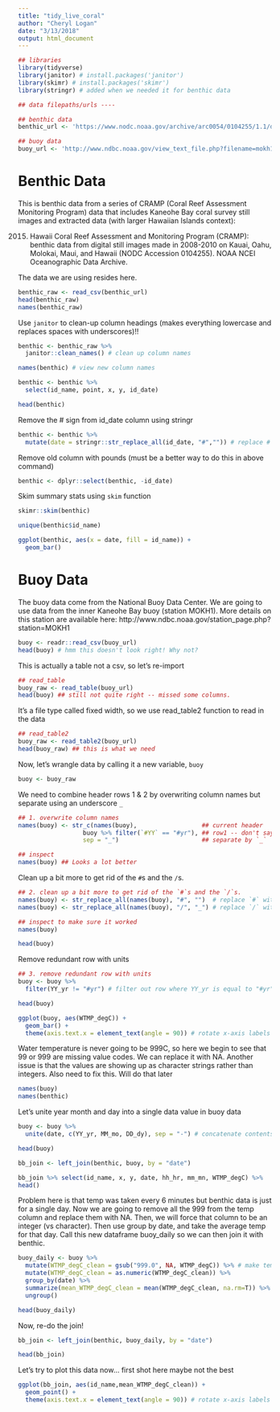 ```yaml
---
title: "tidy_live_coral"
author: "Cheryl Logan"
date: "3/13/2018"
output: html_document
---
```


```r
## libraries
library(tidyverse)
library(janitor) # install.packages('janitor')
library(skimr) # install.packages('skimr')
library(stringr) # added when we needed it for benthic data

## data filepaths/urls ----

## benthic data
benthic_url <- 'https://www.nodc.noaa.gov/archive/arc0054/0104255/1.1/data/0-data/cd08/100308OaAla03m.CSV'

## buoy data
buoy_url <- 'http://www.ndbc.noaa.gov/view_text_file.php?filename=mokh1h2010.txt.gz&dir=data/historical/stdmet/'
```

# Benthic Data
This is benthic data from a series of CRAMP (Coral Reef Assessment Monitoring Program) data that includes Kaneohe Bay coral survey still images and extracted data (with larger Hawaiian Islands context):

2015. Hawaii Coral Reef Assessment and Monitoring Program (CRAMP): benthic data from digital still images made in 2008-2010 on Kauai, Oahu, Molokai, Maui, and Hawaii (NODC Accession 0104255). NOAA NCEI Oceanographic Data Archive.

The data we are using resides here.

```r
benthic_raw <- read_csv(benthic_url)
head(benthic_raw)
names(benthic_raw)
```
Use `janitor` to clean-up column headings (makes everything lowercase and replaces spaces with underscores)!!

```r
benthic <- benthic_raw %>% 
  janitor::clean_names() # clean up column names

names(benthic) # view new column names
```

```r
benthic <- benthic %>%
  select(id_name, point, x, y, id_date)

head(benthic)
```
Remove the # sign from id_date column using stringr
```r
benthic <- benthic %>%
  mutate(date = stringr::str_replace_all(id_date, "#","")) # replace # with nothing
```
Remove old column with pounds (must be a better way to do this in above command)
```r
benthic <- dplyr::select(benthic, -id_date)
```
Skim summary stats using `skim` function
```r
skimr::skim(benthic)
```
```r
unique(benthic$id_name)
```
```r
ggplot(benthic, aes(x = date, fill = id_name)) +
  geom_bar()
```
# Buoy Data
The buoy data come from the National Buoy Data Center. We are going to use data from the inner Kaneohe Bay buoy (station MOKH1). More details on this station are available here:
http://www.ndbc.noaa.gov/station_page.php?station=MOKH1

```r
buoy <- readr::read_csv(buoy_url)
head(buoy) # hmm this doesn't look right! Why not?
```
This is actually a table not a csv, so let's re-import
```r
## read_table
buoy_raw <- read_table(buoy_url)
head(buoy) ## still not quite right -- missed some columns. 
```
It's a file type called fixed width, so we use read_table2 function to read in the data
```r
## read_table2
buoy_raw <- read_table2(buoy_url)
head(buoy_raw) ## this is what we need
```

Now, let's wrangle data by calling it a new variable, `buoy`

```r
buoy <- buoy_raw
```

We need to combine header rows 1 & 2 by overwriting column names but separate using an underscore `_`
```r
## 1. overwrite column names
names(buoy) <- str_c(names(buoy),                  ## current header
                  buoy %>% filter(`#YY` == "#yr"), ## row1 -- don't say buoy[1,] 
                  sep = "_")                       ## separate by `_`

## inspect
names(buoy) ## Looks a lot better
```

Clean up a bit more to get rid of the `#`s and the `/`s. 

```r
## 2. clean up a bit more to get rid of the `#`s and the `/`s. 
names(buoy) <- str_replace_all(names(buoy), "#", "")  # replace `#` with nothing 
names(buoy) <- str_replace_all(names(buoy), "/", "_") # replace `/` with `_`

## inspect to make sure it worked
names(buoy)
```
```r
head(buoy)
```
Remove redundant row with units
```r
## 3. remove redundant row with units
buoy <- buoy %>%
  filter(YY_yr != "#yr") # filter out row where YY_yr is equal to "#yr"

head(buoy)
```


```r
ggplot(buoy, aes(WTMP_degC)) +
  geom_bar() +
  theme(axis.text.x = element_text(angle = 90)) # rotate x-axis labels 90 degrees
```
Water temperature is never going to be 999C, so here we begin to see that 99 or 999 are missing value codes. We can replace it with NA. Another issue is that the values are showing up as character strings rather than integers. Also need to fix this. Will do that later

```r
names(buoy)
names(benthic)
```
Let's unite year month and day into a single data value in buoy data

```r
buoy <- buoy %>%
  unite(date, c(YY_yr, MM_mo, DD_dy), sep = "-") # concatenate contents of 3 columns into one column to join the two datasets using a unique ID

head(buoy)
```
```r
bb_join <- left_join(benthic, buoy, by = "date")

bb_join %>% select(id_name, x, y, date, hh_hr, mm_mn, WTMP_degC) %>%
head()
```
Problem here is that temp was taken every 6 minutes but benthic data is just for a single day. Now we are going to remove all the 999 from the temp column and replace them with NA. Then, we will force that column to be an integer (vs character). Then use group by date, and take the average temp for that day. Call this new dataframe buoy_daily so we can then join it with benthic.

```r
buoy_daily <- buoy %>%
  mutate(WTMP_degC_clean = gsub("999.0", NA, WTMP_degC)) %>% # make temp column numeric
  mutate(WTMP_degC_clean = as.numeric(WTMP_degC_clean)) %>%
  group_by(date) %>%
  summarize(mean_WTMP_degC_clean = mean(WTMP_degC_clean, na.rm=T)) %>% # make
  ungroup()

head(buoy_daily)
```

Now, re-do the join!
```r
bb_join <- left_join(benthic, buoy_daily, by = "date")

head(bb_join)
```
Let's try to plot this data now... first shot here maybe not the best 
```r
ggplot(bb_join, aes(id_name,mean_WTMP_degC_clean)) +
  geom_point() +
  theme(axis.text.x = element_text(angle = 90)) # rotate x-axis labels 90 degrees

```
